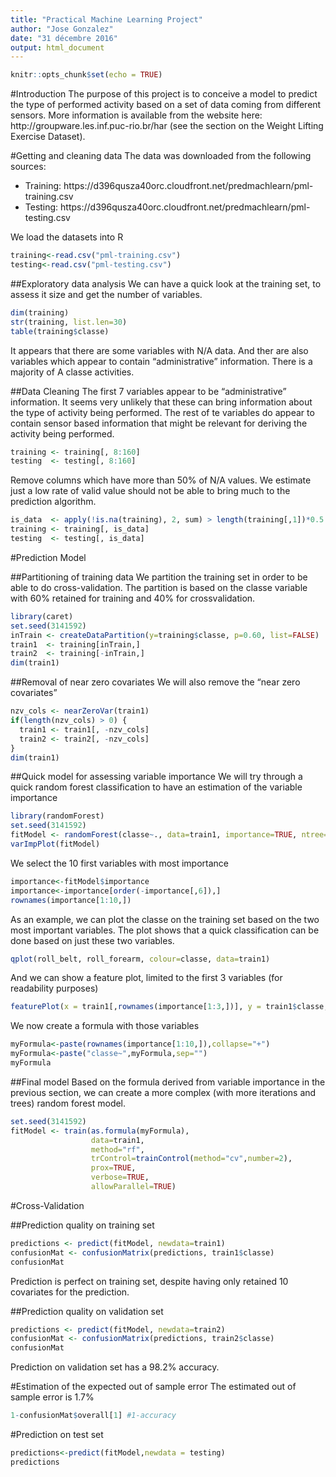 ```yaml
---
title: "Practical Machine Learning Project"
author: "Jose Gonzalez"
date: "31 décembre 2016"
output: html_document
---
```


```r
knitr::opts_chunk$set(echo = TRUE)
```

#Introduction
The purpose of this project is to conceive a model to predict the type of performed activity based on a set of data coming from different sensors.
More information is available from the website here: http://groupware.les.inf.puc-rio.br/har (see the section on the Weight Lifting Exercise Dataset).

#Getting and cleaning data
The data was downloaded from the following sources:

* Training: https://d396qusza40orc.cloudfront.net/predmachlearn/pml-training.csv
* Testing: https://d396qusza40orc.cloudfront.net/predmachlearn/pml-testing.csv

We load the datasets into R
```r
training<-read.csv("pml-training.csv")
testing<-read.csv("pml-testing.csv")
```

##Exploratory data analysis
We can have a quick look at the training set, to assess it size and get the number of variables.
```r
dim(training)
str(training, list.len=30)
table(training$classe)
```
It appears that there are some variables with N/A data. And ther are also variables which appear to contain "administrative" information.
There is a majority of A classe activities.

##Data Cleaning
The first 7 variables appear to be "administrative" information. It seems very unlikely that these can bring information about the type of activity being performed. The rest of te variables do appear to contain sensor based information that might be relevant for deriving the activity being performed.
```r
training <- training[, 8:160]
testing  <- testing[, 8:160]
```

Remove columns which have more than 50% of N/A values. We estimate just a low rate of valid value should not be able to bring much to the prediction algorithm.
```r
is_data  <- apply(!is.na(training), 2, sum) > length(training[,1])*0.5
training <- training[, is_data]
testing  <- testing[, is_data]
```

#Prediction Model

##Partitioning of training data
We partition the training set in order to be able to do cross-validation.
The partition is based on the classe variable with 60% retained for training and 40% for crossvalidation.

```r
library(caret)
set.seed(3141592)
inTrain <- createDataPartition(y=training$classe, p=0.60, list=FALSE)
train1  <- training[inTrain,]
train2  <- training[-inTrain,]
dim(train1)
```

##Removal of near zero covariates
We will also remove the "near zero covariates"
```r
nzv_cols <- nearZeroVar(train1)
if(length(nzv_cols) > 0) {
  train1 <- train1[, -nzv_cols]
  train2 <- train2[, -nzv_cols]
}
dim(train1)
```

##Quick model for assessing variable importance
We will try through a quick random forest classification to have an estimation of the variable importance
```r
library(randomForest)
set.seed(3141592)
fitModel <- randomForest(classe~., data=train1, importance=TRUE, ntree=100)
varImpPlot(fitModel)
```

We select the 10 first variables with most importance
```r
importance<-fitModel$importance
importance<-importance[order(-importance[,6]),]
rownames(importance[1:10,])
```

As an example, we can plot the classe on the training set based on the two most important variables. The plot shows that a quick classification can be done based on just these two variables.
```r
qplot(roll_belt, roll_forearm, colour=classe, data=train1)
```

And we can show a feature plot, limited to the first 3 variables (for readability purposes)
```r
featurePlot(x = train1[,rownames(importance[1:3,])], y = train1$classe, pch = ".", main = "Feature plot",plot="pairs")
```

We now create a formula with those variables
```r
myFormula<-paste(rownames(importance[1:10,]),collapse="+")
myFormula<-paste("classe~",myFormula,sep="")
myFormula
```

##Final model
Based on the formula derived from variable importance in the previous section, we can create a more complex (with more iterations and trees) random forest model.
```r
set.seed(3141592)
fitModel <- train(as.formula(myFormula),
                  data=train1,
                  method="rf",
                  trControl=trainControl(method="cv",number=2),
                  prox=TRUE,
                  verbose=TRUE,
                  allowParallel=TRUE)
```

#Cross-Validation

##Prediction quality on training set
```r
predictions <- predict(fitModel, newdata=train1)
confusionMat <- confusionMatrix(predictions, train1$classe)
confusionMat
```
Prediction is perfect on training set, despite having only retained 10 covariates for the prediction.

##Prediction quality on validation set
```r
predictions <- predict(fitModel, newdata=train2)
confusionMat <- confusionMatrix(predictions, train2$classe)
confusionMat
```
Prediction on validation set has a 98.2% accuracy.

#Estimation of the expected out of sample error
The estimated out of sample error is 1.7%
```r
1-confusionMat$overall[1] #1-accuracy
```


#Prediction on test set
```r
predictions<-predict(fitModel,newdata = testing)
predictions
```


